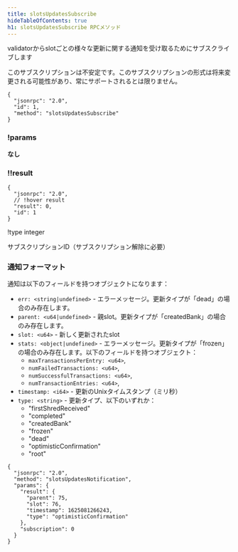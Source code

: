 ```yaml
---
title: slotsUpdatesSubscribe
hideTableOfContents: true
h1: slotsUpdatesSubscribe RPCメソッド
---
```


validatorからslotごとの様々な更新に関する通知を受け取るためにサブスクライブします

<Callout type="warn">
  このサブスクリプションは不安定です。このサブスクリプションの形式は将来変更される可能性があり、常にサポートされるとは限りません。
</Callout>

<APIMethod>

```jsonc !!request
{
  "jsonrpc": "2.0",
  "id": 1,
  "method": "slotsUpdatesSubscribe"
}
```

### !params

**なし**

### !!result

```jsonc !response
{
  "jsonrpc": "2.0",
  // !hover result
  "result": 0,
  "id": 1
}
```

!type integer

サブスクリプションID（サブスクリプション解除に必要）

</APIMethod>

### 通知フォーマット

通知は以下のフィールドを持つオブジェクトになります：

- `err: <string|undefined>` - エラーメッセージ。更新タイプが「dead」の場合のみ存在します。
- `parent: <u64|undefined>` - 親slot。更新タイプが「createdBank」の場合のみ存在します。
- `slot: <u64>` - 新しく更新されたslot
- `stats: <object|undefined>` - エラーメッセージ。更新タイプが「frozen」の場合のみ存在します。以下のフィールドを持つオブジェクト：
  - `maxTransactionsPerEntry: <u64>`,
  - `numFailedTransactions: <u64>`,
  - `numSuccessfulTransactions: <u64>`,
  - `numTransactionEntries: <u64>`,
- `timestamp: <i64>` - 更新のUnixタイムスタンプ（ミリ秒）
- `type: <string>` - 更新タイプ、以下のいずれか：
  - "firstShredReceived"
  - "completed"
  - "createdBank"
  - "frozen"
  - "dead"
  - "optimisticConfirmation"
  - "root"

```shell
{
  "jsonrpc": "2.0",
  "method": "slotsUpdatesNotification",
  "params": {
    "result": {
      "parent": 75,
      "slot": 76,
      "timestamp": 1625081266243,
      "type": "optimisticConfirmation"
    },
    "subscription": 0
  }
}
```
